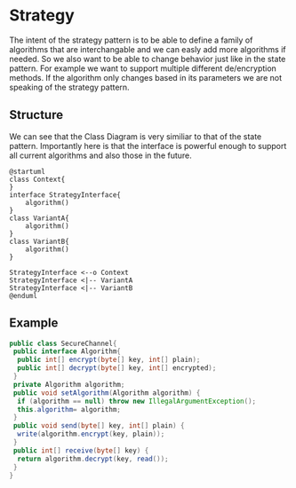 # Strategy

The intent of the strategy pattern is to be able to define a family of algorithms that are interchangable and we can easly add more algorithms if needed. So we also want to be able to change behavior just like in the state pattern. For example we want to support multiple different de/encryption methods. If the algorithm only changes based in its parameters we are not speaking of the strategy pattern.

## Structure

We can see that the Class Diagram is very similiar to that of the state pattern. Importantly here is that the interface is powerful enough to support all current algorithms and also those in the future.

```plantuml
@startuml
class Context{
}
interface StrategyInterface{
    algorithm()
}
class VariantA{
    algorithm()
}
class VariantB{
    algorithm()
}

StrategyInterface <--o Context
StrategyInterface <|-- VariantA
StrategyInterface <|-- VariantB
@enduml
```

## Example

```java
public class SecureChannel{
 public interface Algorithm{
  public int[] encrypt(byte[] key, int[] plain);
  public int[] decrypt(byte[] key, int[] encrypted);
 }
 private Algorithm algorithm;
 public void setAlgorithm(Algorithm algorithm) {
  if (algorithm == null) throw new IllegalArgumentException();
  this.algorithm= algorithm;
 }
 public void send(byte[] key, int[] plain) {
  write(algorithm.encrypt(key, plain));
 }
 public int[] receive(byte[] key) {
  return algorithm.decrypt(key, read());
 }
}
```
